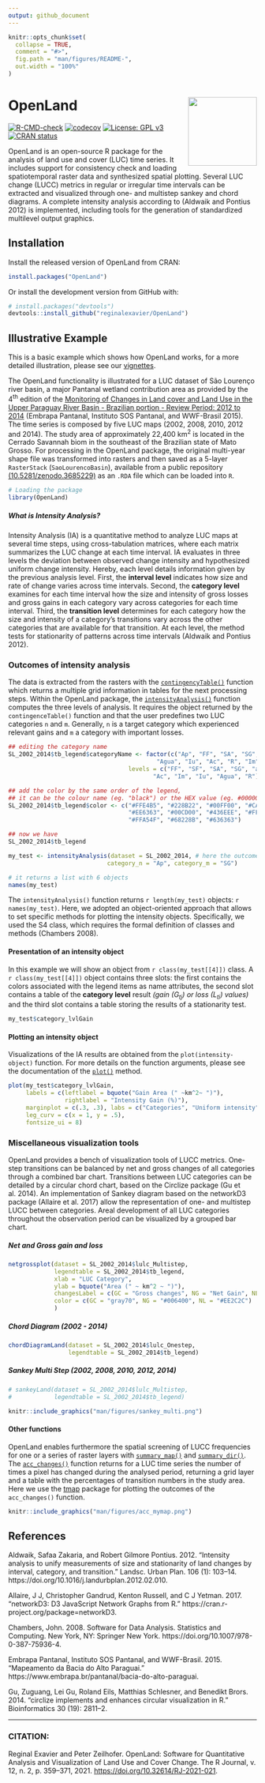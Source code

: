 ```yaml
---
output: github_document
---
```


<!-- README.md is generated from README.Rmd. Please edit that file -->



```r
knitr::opts_chunk$set(
  collapse = TRUE,
  comment = "#>",
  fig.path = "man/figures/README-",
  out.width = "100%"
)
```



# OpenLand <img src='man/figures/logo.png' align="right" height="139" />


<!-- badges: start -->
[![R-CMD-check](https://github.com/reginalexavier/OpenLand/workflows/R-CMD-check/badge.svg)](https://github.com/reginalexavier/OpenLand/actions)
[![codecov](https://codecov.io/gh/reginalexavier/OpenLand/branch/master/graph/badge.svg?token=9wGWKYH0X8)](https://codecov.io/gh/reginalexavier/OpenLand)
[![License: GPL v3](https://img.shields.io/badge/License-GPLv3-blue.svg)](https://www.gnu.org/licenses/gpl-3.0)
[![CRAN status](https://www.r-pkg.org/badges/version/OpenLand)](https://CRAN.R-project.org/package=OpenLand)
<!-- badges: end -->

OpenLand is an open-source R package for the analysis of land use and cover (LUC) time series. It includes support for consistency check and loading spatiotemporal raster data and synthesized spatial plotting. Several LUC change (LUCC) metrics in regular or irregular time intervals can be extracted and visualized through one- and multistep sankey and chord diagrams. A complete intensity analysis according to (Aldwaik and Pontius 2012) is implemented, including tools for the generation of standardized multilevel output graphics.


## Installation

Install the released version of OpenLand from CRAN:

```r
install.packages("OpenLand")
```

Or install the development version from GitHub with:

```r
# install.packages("devtools")
devtools::install_github("reginalexavier/OpenLand")
```


## Illustrative Example

This is a basic example which shows how OpenLand works, for a more detailed illustration, please see our [vignettes](https://reginalexavier.github.io/OpenLand/articles/openland_vignette.html).

The OpenLand functionality is illustrated for a LUC dataset of São Lourenço river basin, a major Pantanal wetland contribution area as provided by the 4^th^ edition of the [Monitoring of Changes in Land cover and Land Use in the Upper Paraguay River Basin - Brazilian portion - Review Period: 2012 to 2014](https://www.embrapa.br/pantanal/bacia-do-alto-paraguai) (Embrapa Pantanal, Instituto SOS Pantanal, and WWF-Brasil 2015). The time series is composed by five LUC maps (2002, 2008, 2010, 2012 and 2014). The study area of approximately 22,400 km^2^ is located in the Cerrado Savannah biom in the southeast of the Brazilian state of Mato Grosso.
For processing in the OpenLand package, the original multi-year shape file was transformed into rasters and then saved as a 5-layer `RasterStack` (`SaoLourencoBasin`), available from a public repository [(10.5281/zenodo.3685229)](https://doi.org/10.5281/zenodo.3685230) as an `.RDA` file which can be loaded into `R`.

```r
# Loading the package
library(OpenLand)

```



##### **What is Intensity Analysis?**
Intensity Analysis (IA) is a quantitative method to analyze LUC maps at several time steps, using cross-tabulation matrices, where each matrix summarizes the LUC change at each time interval. IA evaluates in three levels the deviation between observed change intensity and hypothesized uniform change intensity. Hereby, each level details information given by the previous analysis level. First, the **interval level** indicates how size and rate of change varies across time intervals. Second, the **category level** examines for each time interval how the size and intensity of gross losses and gross gains in each category vary across categories for each time interval. Third, the **transition level** determines for each category how the size and intensity of a category’s transitions vary across the other categories that are available for that transition. At each level, the method tests for stationarity of patterns across time intervals (Aldwaik and Pontius 2012).



### Outcomes of intensity analysis

The data is extracted from the rasters with the [`contingencyTable()`](https://reginalexavier.github.io/OpenLand/reference/contingencyTable.html)  function which returns a multiple grid information in tables for the next processing steps.  Within the OpenLand package, the [`intensityAnalysis()`](https://reginalexavier.github.io/OpenLand/reference/intensityAnalysis.html) function computes the three levels of analysis. It requires the object returned by the `contingenceTable()` function and that the user predefines two LUC categories `n` and `m`. Generally, `n` is a target category which experienced relevant gains and `m` a category with important losses.

```r
## editing the category name
SL_2002_2014$tb_legend$categoryName <- factor(c("Ap", "FF", "SA", "SG", "aa", "SF", 
                                          "Agua", "Iu", "Ac", "R", "Im"),
                                  levels = c("FF", "SF", "SA", "SG", "aa", "Ap", 
                                         "Ac", "Im", "Iu", "Agua", "R"))

## add the color by the same order of the legend,
## it can be the colour name (eg. "black") or the HEX value (eg. #000000)
SL_2002_2014$tb_legend$color <- c("#FFE4B5", "#228B22", "#00FF00", "#CAFF70", 
                                  "#EE6363", "#00CD00", "#436EEE", "#FFAEB9", 
                                  "#FFA54F", "#68228B", "#636363")

## now we have
SL_2002_2014$tb_legend

```

```r
my_test <- intensityAnalysis(dataset = SL_2002_2014, # here the outcome from the `contingenceTable()` function
                            category_n = "Ap", category_m = "SG")

# it returns a list with 6 objects
names(my_test)

```



The `intensityAnalysis()` function returns `r length(my_test)` objects: `r names(my_test)`.
Here, we adopted an object-oriented approach that allows to set specific methods for plotting the intensity objects. Specifically, we used the S4 class, which requires the formal definition of classes and methods (Chambers 2008).




#### Presentation of an intensity object

In this example we will show an object from ``r class(my_test[[4]])`` class. A ``r class(my_test[[4]])`` object contains three slots: the first contains the colors associated with the legend items as name attributes, the second slot contains a table of the **category level** result _(gain (G~tj~) or loss (L~ti~) values)_  and the third slot contains a table storing the results of a stationarity test.

```r

my_test$category_lvlGain

```


#### Plotting an intensity object

Visualizations of the IA results are obtained from the `plot(intensity-object)` function. For more details on the function arguments, please see the documentation of the [`plot()`](https://reginalexavier.github.io/OpenLand/reference/plot.html) method.

```r

plot(my_test$category_lvlGain,
     labels = c(leftlabel = bquote("Gain Area (" ~km^2~ ")"),
                rightlabel = "Intensity Gain (%)"),
     marginplot = c(.3, .3), labs = c("Categories", "Uniform intensity"), 
     leg_curv = c(x = 1, y = .5),
     fontsize_ui = 8)

```


### Miscellaneous visualization tools

OpenLand provides a bench of visualization tools of LUCC metrics. One-step transitions can be balanced by net and gross changes of all categories through a combined bar chart. Transitions between LUC categories can be detailed by a circular chord chart, based on the Circlize package (Gu et al. 2014). An implementation of Sankey diagram based on the networkD3 package (Allaire et al. 2017) allow the representation of one- and multistep LUCC between categories. Areal development of all LUC categories throughout the observation period can be visualized by a grouped bar chart.


##### Net and Gross gain and loss

```r

netgrossplot(dataset = SL_2002_2014$lulc_Multistep,
             legendtable = SL_2002_2014$tb_legend,
             xlab = "LUC Category",
             ylab = bquote("Area (" ~ km^2 ~ ")"),
             changesLabel = c(GC = "Gross changes", NG = "Net Gain", NL = "Net Loss"),
             color = c(GC = "gray70", NG = "#006400", NL = "#EE2C2C")
             )

```


##### Chord Diagram (2002 - 2014)

```r

chordDiagramLand(dataset = SL_2002_2014$lulc_Onestep,
                 legendtable = SL_2002_2014$tb_legend)

```

##### Sankey Multi Step (2002, 2008, 2010, 2012, 2014)

```r

# sankeyLand(dataset = SL_2002_2014$lulc_Multistep,
#            legendtable = SL_2002_2014$tb_legend)


```

```r
knitr::include_graphics("man/figures/sankey_multi.png")
```


#### Other functions

OpenLand enables furthermore the spatial screening of LUCC frequencies for one or a series of raster layers with  [`summary_map()`](https://reginalexavier.github.io/OpenLand/reference/summary_map.html) and [`summary_dir()`](https://reginalexavier.github.io/OpenLand/reference/summary_dir.html). The [`acc_changes()`](https://reginalexavier.github.io/OpenLand/reference/acc_changes.html) function returns for a LUC time series the number of times a pixel has changed during the analysed period, returning a grid layer and a table with the percentages of transition numbers in the study area. Here we use the [tmap](https://github.com/r-tmap/tmap) package for plotting the outcomes of the `acc_changes()` function.

```r

knitr::include_graphics("man/figures/acc_mymap.png")

```


## References

Aldwaik, Safaa Zakaria, and Robert Gilmore Pontius. 2012. "Intensity analysis to unify measurements of size and stationarity of land changes by interval, category, and transition." Landsc. Urban Plan. 106 (1): 103–14. https://doi.org/10.1016/j.landurbplan.2012.02.010.

Allaire, J J, Christopher Gandrud, Kenton Russell, and C J Yetman. 2017. "networkD3: D3 JavaScript Network Graphs from R." https://cran.r-project.org/package=networkD3.

Chambers, John. 2008. Software for Data Analysis. Statistics and Computing. New York, NY: Springer New York. https://doi.org/10.1007/978-0-387-75936-4.

Embrapa Pantanal, Instituto SOS Pantanal, and WWF-Brasil. 2015. "Mapeamento da Bacia do Alto Paraguai." https://www.embrapa.br/pantanal/bacia-do-alto-paraguai.

Gu, Zuguang, Lei Gu, Roland Eils, Matthias Schlesner, and Benedikt Brors. 2014. "circlize implements and enhances circular visualization in R." Bioinformatics 30 (19): 2811–2.


--------------------------------------------------------------------------------

### CITATION:

Reginal Exavier and Peter Zeilhofer. OpenLand: Software for Quantitative Analysis and Visualization of Land Use and Cover Change. The R Journal, v. 12, n. 2, p. 359–371, 2021. [https://doi.org/10.32614/RJ-2021-021](https://journal.r-project.org/archive/2020/RJ-2021-021/index.html).

